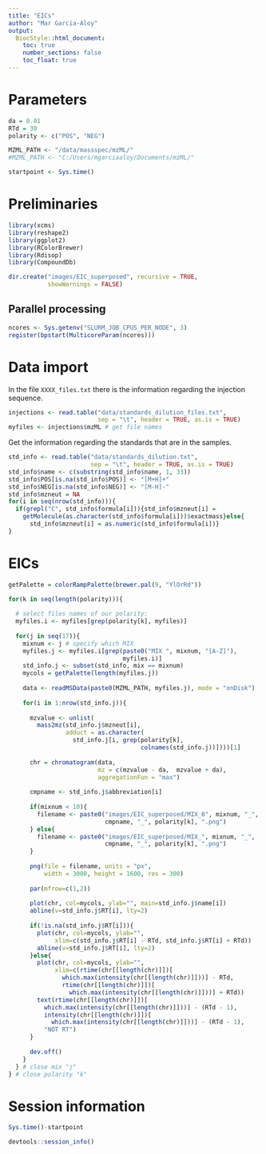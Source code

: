 ```yaml
---
title: "EICs"
author: "Mar Garcia-Aloy"
output: 
  BiocStyle::html_document:
    toc: true
    number_sections: false
    toc_float: true
---
```


# Parameters

```r
da = 0.01
RTd = 30
polarity <- c("POS", "NEG")

MZML_PATH <- "/data/massspec/mzML/" 
#MZML_PATH <- "C:/Users/mgarciaaloy/Documents/mzML/"

startpoint <- Sys.time()
```

# Preliminaries

```r
library(xcms)
library(reshape2)
library(ggplot2)
library(RColorBrewer)
library(Rdisop)
library(CompoundDb)

dir.create("images/EIC_superposed", recursive = TRUE, 
           showWarnings = FALSE)
```

## Parallel processing
```r
ncores <- Sys.getenv("SLURM_JOB_CPUS_PER_NODE", 3)
register(bpstart(MulticoreParam(ncores)))
```

# Data import

In the file `XXXX_files.txt` there is the information regarding 
the injection sequence.

```r
injections <- read.table("data/standards_dilution_files.txt",
                         sep = "\t", header = TRUE, as.is = TRUE)
myfiles <- injections$mzML # get file names
```

Get the information regarding the standards that are in the samples.

```r
std_info <- read.table("data/standards_dilution.txt",
                       sep = "\t", header = TRUE, as.is = TRUE)
std_info$name <- c(substring(std_info$name, 1, 33))
std_info$POS[is.na(std_info$POS)] <- "[M+H]+"
std_info$NEG[is.na(std_info$NEG)] <- "[M-H]-"
std_info$mzneut = NA
for(i in seq(nrow(std_info))){
  if(grepl("C", std_info$formula[i])){std_info$mzneut[i] = 
    getMolecule(as.character(std_info$formula[i]))$exactmass}else{
      std_info$mzneut[i] = as.numeric(std_info$formula[i])}
}
```

# EICs

```r
getPalette = colorRampPalette(brewer.pal(9, "YlOrRd"))

for(k in seq(length(polarity))){
  
  # select files names of our polarity:
  myfiles.i <- myfiles[grep(polarity[k], myfiles)] 
  
  for(j in seq(17)){
    mixnum <- j # specify which MIX
    myfiles.j <- myfiles.i[grep(paste0("MIX ", mixnum, "[A-Z]"), 
                                myfiles.i)]
    std_info.j <- subset(std_info, mix == mixnum)
    mycols = getPalette(length(myfiles.j))  
    
    data <- readMSData(paste0(MZML_PATH, myfiles.j), mode = "onDisk")
    
    for(i in 1:nrow(std_info.j)){
      
      mzvalue <- unlist(
        mass2mz(std_info.j$mzneut[i], 
                adduct = as.character(
                  std_info.j[i, grep(polarity[k], 
                                     colnames(std_info.j))])))[1]
      
      chr = chromatogram(data, 
                         mz = c(mzvalue - da,  mzvalue + da),
                         aggregationFun = "max")
      
      cmpname <- std_info.j$abbreviation[i]
      
      if(mixnum < 10){
        filename <- paste0("images/EIC_superposed/MIX_0", mixnum, "_", 
                           cmpname, "_", polarity[k], ".png") 
      } else{
        filename <- paste0("images/EIC_superposed/MIX_", mixnum, "_", 
                           cmpname, "_", polarity[k], ".png") 
      }
      
      png(file = filename, units = "px",
          width = 3000, height = 1600, res = 300)
      
      par(mfrow=c(1,2))
      
      plot(chr, col=mycols, ylab="", main=std_info.j$name[i])
      abline(v=std_info.j$RT[i], lty=2)
      
      if(!is.na(std_info.j$RT[i])){
        plot(chr, col=mycols, ylab="",
             xlim=c(std_info.j$RT[i] - RTd, std_info.j$RT[i] + RTd))
        abline(v=std_info.j$RT[i], lty=2)
      }else{
        plot(chr, col=mycols, ylab="",
             xlim=c(rtime(chr[[length(chr)]])[
               which.max(intensity(chr[[length(chr)]]))] - RTd, 
               rtime(chr[[length(chr)]])[
                 which.max(intensity(chr[[length(chr)]]))] + RTd))
        text(rtime(chr[[length(chr)]])[
          which.max(intensity(chr[[length(chr)]]))] - (RTd - 1), 
          intensity(chr[[length(chr)]])[
            which.max(intensity(chr[[length(chr)]]))] - (RTd - 1),
          "NOT RT")
      }
      
      dev.off()
    }
  } # close mix "j"
} # close polarity "k"
```

# Session information
```r
Sys.time()-startpoint

devtools::session_info()
```

